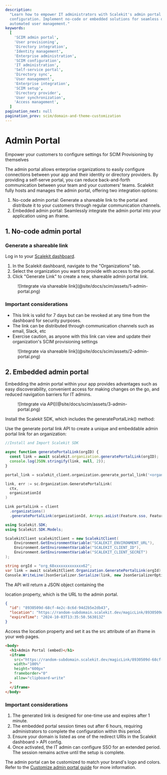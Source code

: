 ```yaml
---
description:
  "Learn how to empower IT administrators with Scalekit's admin portal for SCIM Provisioning
  configuration. Implement no-code or embedded solutions for seamless directory integration and
  automated user management."
keywords:
  [
    'SCIM admin portal',
    'User provisioning',
    'Directory integration',
    'Identity management',
    'Enterprise administration',
    'SCIM configuration',
    'IT administration',
    'Self-service portal',
    'Directory sync',
    'User management',
    'Enterprise integration',
    'SCIM setup',
    'Directory provider',
    'User synchronization',
    'Access management',
  ]
pagination_next: null
pagination_prev: scim/domain-and-theme-customization
---
```



# Admin Portal

<Subtitle>
  Empower your customers to configure settings for SCIM Provisioning by themselves
</Subtitle>

The admin portal allows enterprise organizations to easily configure connections between your app
and their identity or directory providers. By providing a self-serve portal, you can reduce
back-and-forth communication between your team and your customers' teams. Scalekit fully hosts and
manages the admin portal, offering two integration options:

1. No-code admin portal: Generate a shareable link to the portal and distribute it to your customers
   through regular communication channels.
2. Embedded admin portal: Seamlessly integrate the admin portal into your application using an
   iframe.

## 1. No-code admin portal

### Generate a shareable link

Log in to your [Scalekit dashboard](https://app.scalekit.com/).

1. In the Scalekit dashboard, navigate to the "Organizations" tab.
2. Select the organization you want to provide with access to the portal.
3. Click "Generate Link" to create a new, shareable admin portal link.

<figure>![Integrate via shareable link](@site/docs/scim/assets/1-admin-portal.png)</figure>

### Important considerations

- This link is valid for 7 days but can be revoked at any time from the dashboard for security
  purposes.
- The link can be distributed through communication channels such as email, Slack, etc
- Exercise caution, as anyone with this link can view and update their organization's SCIM
  provisioning settings

<figure>![Integrate via shareable link](@site/docs/scim/assets/2-admin-portal.png)</figure>

## 2. Embedded admin portal

Embedding the admin portal within your app provides advantages such as easy discoverability,
convenient access for making changes on the go, and reduced navigation barriers for IT admins.

<figure>![Integrate via API](@site/docs/scim/assets/3-admin-portal.png)</figure>

Install the Scalekit SDK, which includes the <SimpleCode>generatePortalLink()</SimpleCode> method:

Use the generate portal link API to create a unique and embeddable admin portal link for an
organization:

<CodeWithHeader title="Generate portal link">

<Tabs groupId="tech-stack" queryString>
<TabItem value="nodejs" label="Node.js">

```javascript showLineNumbers
//Install and Import Scalekit SDK

async function generatePortalLink(orgID) {
  const link = await scalekit.organization.generatePortalLink(orgID);
  console.log(JSON.stringify(link, null, 2));
}
```

</TabItem>

<TabItem value="python" label="Python">

```python
portal_link = scalekit_client.organization.generate_portal_link('<organization_id>')
```

</TabItem>

<TabItem value="go" label="Go">

```go
link, err := sc.Organization.GeneratePortalLink(
  ctx,
  organizationId
)
```

</TabItem>

<TabItem value="java" label="Java">

```java
Link portalLink = client
  .organizations()
  .generatePortalLink(organizationId, Arrays.asList(Feature.sso, Feature.dir_sync));

```

</TabItem>

<TabItem value="dotnet" label=".NET">

```csharp showLineNumbers
using Scalekit.SDK;
using Scalekit.SDK.Models;

ScalekitClient scalekitClient = new ScalekitClient(
    Environment.GetEnvironmentVariable("SCALEKIT_ENVIRONMENT_URL"),
    Environment.GetEnvironmentVariable("SCALEKIT_CLIENT_ID"),
    Environment.GetEnvironmentVariable("SCALEKIT_CLIENT_SECRET")
);

string orgId = "org_68xxxxxxxxxxxxx62";
var link = await scalekitClient.Organization.GeneratePortalLink(orgId);
Console.WriteLine(JsonSerializer.Serialize(link, new JsonSerializerOptions { WriteIndented = true }));
```

</TabItem>
</Tabs>
</CodeWithHeader>

The API will return a JSON object containing the

<SimpleCode>location</SimpleCode> property, which is the URL to the admin portal.

<CodeWithHeader title="Generate portal link (response object)">

```json
{
  "id": "8930509d-68cf-4e2c-8c6d-94d2b5e2db43",
  "location": "https://random-subdomain.scalekit.dev/magicLink/8930509d-68cf-4e2c-8c6d-94d2b5e2db43",
  "expireTime": "2024-10-03T13:35:50.563013Z"
}
```

</CodeWithHeader>

Access the <SimpleCode>location</SimpleCode> property and set it as the <SimpleCode>src</SimpleCode>
attribute of an iframe in your web pages.

<CodeWithHeader title="Embed admin portal in an iframe">

```html
<body>
  <h1>Admin Portal (embed)</h1>
  <iframe
    src="https://random-subdomain.scalekit.dev/magicLink/8930509d-68cf-4e2c-8c6d-94d2b5e2db43"
    width="100%"
    height="600px"
    frameborder="0"
    allow="clipboard-write"
  >
  </iframe>
</body>
```

</CodeWithHeader>

### Important considerations

1. The generated link is designed for one-time use and expires after 1 minute.
2. The embedded portal session times out after 6 hours, requiring administrators to complete the
   configuration within this period.
3. Ensure your domain is listed as one of the redirect URIs in the Scalekit dashboard > API config.
4. Once activated, the IT admin can configure SSO for an extended period. The session remains active
   until the setup is complete.

The admin portal can be customized to match your brand's logo and colors. Refer to the
[Customize admin portal guide](/scim/domain-and-theme-customization) for more information.
